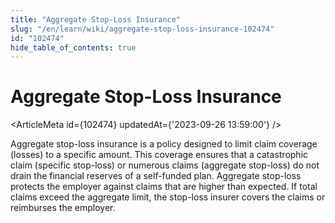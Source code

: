 ```yaml
---
title: "Aggregate Stop-Loss Insurance"
slug: "/en/learn/wiki/aggregate-stop-loss-insurance-102474"
id: "102474"
hide_table_of_contents: true
---
```



# Aggregate Stop-Loss Insurance

<ArticleMeta id={102474} updatedAt={'2023-09-26 13:59:00'} />
<div className='border-solid border-b border-t-0 my-4 border-[var(--ifm-color-gray-300)]' />

Aggregate stop-loss insurance is a policy designed to limit claim coverage (losses) to a specific amount. This coverage ensures that a catastrophic claim (specific stop-loss) or numerous claims (aggregate stop-loss) do not drain the financial reserves of a self-funded plan. Aggregate stop-loss protects the employer against claims that are higher than expected. If total claims exceed the aggregate limit, the stop-loss insurer covers the claims or reimburses the employer.
